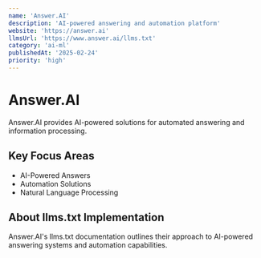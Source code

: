 ```yaml
---
name: 'Answer.AI'
description: 'AI-powered answering and automation platform'
website: 'https://answer.ai'
llmsUrl: 'https://www.answer.ai/llms.txt'
category: 'ai-ml'
publishedAt: '2025-02-24'
priority: 'high'
---
```


# Answer.AI

Answer.AI provides AI-powered solutions for automated answering and information processing.

## Key Focus Areas

- AI-Powered Answers
- Automation Solutions
- Natural Language Processing

## About llms.txt Implementation

Answer.AI's llms.txt documentation outlines their approach to AI-powered answering systems and automation capabilities.
